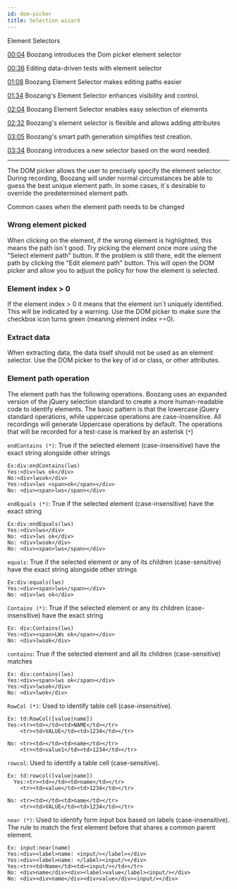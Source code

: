 ```yaml
---
id: dom-picker
title: Selection wizard
---
```



<YouTubeEmbed embedId="MsGWqemBMQM">Element Selectors</YouTubeEmbed>

[00:04](https://www.youtube.com/watch?v=MsGWqemBMQM&t=4) Boozang introduces the Dom picker element selector

[00:36](https://www.youtube.com/watch?v=MsGWqemBMQM&t=36) Editing data-driven tests with element selector

[01:08](https://www.youtube.com/watch?v=MsGWqemBMQM&t=68) Boozang Element Selector makes editing paths easier

[01:34](https://www.youtube.com/watch?v=MsGWqemBMQM&t=94) Boozang's Element Selector enhances visibility and control.

[02:04](https://www.youtube.com/watch?v=MsGWqemBMQM&t=124) Boozang Element Selector enables easy selection of elements

[02:32](https://www.youtube.com/watch?v=MsGWqemBMQM&t=152) Boozang's element selector is flexible and allows adding attributes

[03:05](https://www.youtube.com/watch?v=MsGWqemBMQM&t=185) Boozang's smart path generation simplifies test creation.

[03:34](https://www.youtube.com/watch?v=MsGWqemBMQM&t=214) Boozang introduces a new selector based on the word needed.

---------------

The DOM picker allows the user to precisely specify the element selector. During recording, Boozang will under normal circumstances be able to guess the best unique element path. In some cases,  it´s desirable to override the predetermined element path.  

Common cases when the element path needs to be changed

### Wrong element picked

When clicking on the element, if the wrong element is highlighted, this means the path isn´t good. Try picking the element once more using the "Select element path" button. If the problem is still there, edit the element path by clicking the "Edit element path" button. This will open the DOM picker and allow you to adjust the policy for how the element is selected.

### Element index > 0

If the element index > 0 it means that the element isn´t uniquely identified. This will be indicated by a warning. Use the DOM picker to make sure the checkbox icon turns green (meaning element index ==0).

### Extract data

When extracting data, the data itself should not be used as an element selector.  Use the DOM picker to the key of id or class, or other attributes.

### Element path operation

The element path has the following operations. Boozang uses an expanded version of the jQuery selection standard to create a more human-readable code to identify elements. The basic pattern is that the lowercase jQuery standard operations, while uppercase operations are case-insensitive. All recordings will generate Uppercase operations by default. The operations that will be recorded for a test-case is marked by an asterisk (`*`) 

`endContains (*)`:  True if the selected element (case-insensitive) have the exact string alongside other strings

  ```
  Ex:div:endContains(lws)
  Yes:<div>lws ok</div>
  No:<div>lwsok</div>
  Yes:<div>lws <span>ok</span></div>
  No: <div><span>lws</span></div>
  ```

`endEquals (*)`: True if the selected element (case-insensitive) have the exact string

  ```
  Ex:div:endEquals(lws)
  Yes:<div>lws</div>
  No: <div>lws ok</div>
  No: <div>lwsok</div>
  No: <div><span>lws</span></div>
  ```

`equals`: True if the selected element or any of its children (case-sensitive) have the exact string alongside other strings

  ```
  Ex:div:equals(lws)
  Yes:<div><span>lws</span></div>
  No: <div>lws ok</div>

  ```

`Contains (*)`: True if the selected element or any its children (case-insensitive) have the exact string

  ```
  Ex: div:Contains(lws)
  Yes:<div><span>LWs ok</span></div>
  No: <div>lwsok</div>
  ```

`contains`: True if the selected element and all its children (case-sensitive) matches

  ```
  Ex: div:contains(lws)
  Yes:<div><span>lws ok</span></div>
  Yes:<div>lwsok</div>
  No: <div>lwok</div>
  ```

`RowCol (*)`: Used to identify table cell (case-insensitive).

  ```
  Ex: td:RowCol([value|name])
  Yes:<tr><td></td><td>NAME</td></tr>
      <tr><td>VALUE</td><td>1234</td></tr>
      
  No: <tr><td></td><td>name</td></tr>
      <tr><td>value1</td><td>1234</td></tr>
  ```

`rowcol`: Used to identify a table cell (case-sensitive).

  ```
  Ex: td:rowcol([value|name])
    Yes:<tr><td></td><td>name</td></tr>
      <tr><td>value</td><td>1234</td></tr>
      
  No: <tr><td></td><td>name</td></tr>
      <tr><td>VALUE</td><td>1234</td></tr>

  ```

`near (*)`: Used to identify form input box based on labels (case-insensitive). The rule to match the first element before that shares a common parent element.

  ```
  Ex: input:near(name)
  Yes:<div><label>name: <input/></label></div>
  Yes:<div><label>name: </label><input/></div>
  Yes:<tr><td>Name</td><td><input/></td></tr>
  No: <div>name</div><div><label>value</label><input/></div>
  No: <div><div>name</div><div>value</div><input/></div>

  ```